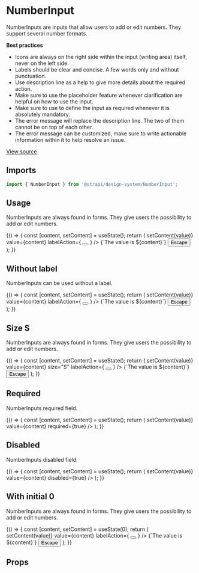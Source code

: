 <!--- NumberInput.stories.mdx --->


<Meta title="Design System/Components/NumberInput" component={NumberInput} />

# NumberInput

NumberInputs are inputs that allow users to add or edit numbers. They support several number formats.

**Best practices**

- Icons are always on the right side within the input (writing area) itself, never on the left side.
- Labels should be clear and concise. A few words only and without punctuation.
- Use description line as a help to give more details about the required action.
- Make sure to use the placeholder feature whenever clarification are helpful on how to use the input.
- Make sure to use to define the input as required whenever it is absolutely mandatory.
- The error message will replace the description line. The two of them cannot be on top of each other.
- The error message can be customized, make sure to write actionable information within it to help resolve an issue.

[View source](https://github.com/strapi/design-system/tree/main/packages/strapi-design-system/src/NumberInput)

## Imports

```js
import { NumberInput } from '@strapi/design-system/NumberInput';
```

## Usage

NumberInputs are always found in forms. They give users the possibility to add or edit numbers.

<Canvas>
  <Story name="base">
    {() => {
      const [content, setContent] = useState();
      return (
        <Box padding={10}>
          <NumberInput
            placeholder="This is a content placeholder"
            label="Content"
            name="content"
            hint="Description line"
            error={undefined}
            onValueChange={(value) => setContent(value)}
            value={content}
            labelAction={
              <Tooltip description="Content of the tooltip">
                <button
                  aria-label="Information about the email"
                  style={{ border: 'none', padding: 0, background: 'transparent' }}
                >
                  <Information aria-hidden={true} />
                </button>
              </Tooltip>
            }
          />
          <Box as="p" padding={4} background="neutral100">
            <Typography>{`The value is ${content}`}</Typography>
          </Box>
          <button>
            <Typography>Escape</Typography>
          </button>
        </Box>
      );
    }}
  </Story>
</Canvas>

## Without label

NumberInputs can be used without a label.

<Canvas>
  <Story name="withoutLabel">
    {() => {
      const [content, setContent] = useState();
      return (
        <Box padding={10}>
          <NumberInput
            placeholder="This is a content placeholder"
            aria-label="Content"
            name="content"
            hint="Description line"
            error={undefined}
            onValueChange={(value) => setContent(value)}
            value={content}
            labelAction={
              <Tooltip description="Content of the tooltip">
                <button
                  aria-label="Information about the email"
                  style={{ border: 'none', padding: 0, background: 'transparent' }}
                >
                  <Information aria-hidden={true} />
                </button>
              </Tooltip>
            }
          />
          <Box as="p" padding={4} background="neutral100">
            <Typography>{`The value is ${content}`}</Typography>
          </Box>
          <button>
            <Typography>Escape</Typography>
          </button>
        </Box>
      );
    }}
  </Story>
</Canvas>

## Size S

NumberInputs are always found in forms. They give users the possibility to add or edit numbers.

<Canvas>
  <Story name="size S">
    {() => {
      const [content, setContent] = useState();
      return (
        <Box padding={10}>
          <NumberInput
            placeholder="This is a content placeholder"
            label="Content"
            name="content"
            hint="Description line"
            error={undefined}
            onValueChange={(value) => setContent(value)}
            value={content}
            size="S"
            labelAction={
              <Tooltip description="Content of the tooltip">
                <button
                  aria-label="Information about the email"
                  style={{ border: 'none', padding: 0, background: 'transparent' }}
                >
                  <Information aria-hidden={true} />
                </button>
              </Tooltip>
            }
          />
          <Box as="p" padding={4} background="neutral100">
            <Typography>{`The value is ${content}`}</Typography>
          </Box>
          <button>
            <Typography>Escape</Typography>
          </button>
        </Box>
      );
    }}
  </Story>
</Canvas>

## Required

NumberInputs required field.

<Canvas>
  <Story name="required">
    {() => {
      const [content, setContent] = useState();
      return (
        <Box padding={10}>
          <NumberInput
            placeholder="This is a content placeholder"
            label="Content"
            name="content"
            hint="Description line"
            error={undefined}
            onValueChange={(value) => setContent(value)}
            value={content}
            required={true}
          />
        </Box>
      );
    }}
  </Story>
</Canvas>

## Disabled

NumberInputs disabled field.

<Canvas>
  <Story name="disabled">
    {() => {
      const [content, setContent] = useState();
      return (
        <Box padding={10}>
          <NumberInput
            placeholder="This is a content placeholder"
            label="Content"
            name="content"
            hint="Description line"
            error={undefined}
            onValueChange={(value) => setContent(value)}
            value={content}
            disabled={true}
          />
        </Box>
      );
    }}
  </Story>
</Canvas>

## With initial 0

NumberInputs are always found in forms. They give users the possibility to add or edit numbers.

<Canvas>
  <Story name="with initial 0">
    {() => {
      const [content, setContent] = useState(0);
      return (
        <Box padding={10}>
          <NumberInput
            placeholder="This is a content placeholder"
            label="Content"
            name="content"
            hint="Description line"
            error={undefined}
            onValueChange={(value) => setContent(value)}
            value={content}
            labelAction={
              <Tooltip description="Content of the tooltip">
                <button
                  aria-label="Information about the email"
                  style={{ border: 'none', padding: 0, background: 'transparent' }}
                >
                  <Information aria-hidden={true} />
                </button>
              </Tooltip>
            }
          />
          <Box as="p" padding={4} background="neutral100">
            <Typography>{`The value is ${content}`}</Typography>
          </Box>
          <button>
            <Typography>Escape</Typography>
          </button>
        </Box>
      );
    }}
  </Story>
</Canvas>

## Props

<ArgsTable of={NumberInput} />
